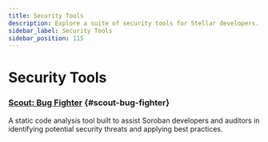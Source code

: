 ```yaml
---
title: Security Tools
description: Explore a suite of security tools for Stellar developers.
sidebar_label: Security Tools
sidebar_position: 115
---
```


# Security Tools

### [Scout: Bug Fighter](https://www.coinfabrik.com/products/scout/) {#scout-bug-fighter}

A static code analysis tool built to assist Soroban developers and auditors in identifying potential security threats and applying best practices.
